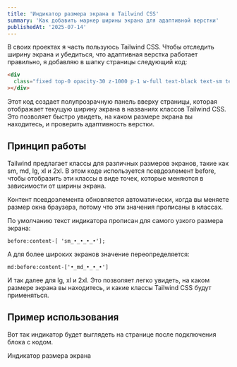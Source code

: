 ```yaml
---
title: 'Индикатор размера экрана в Tailwind CSS'
summary: 'Как добавить маркер ширины экрана для адаптивной верстки'
publishedAt: '2025-07-14'
---
```


В своих проектах я часть пользуюсь Tailwind CSS. Чтобы отследить ширину экрана и убедиться, что адаптивная верстка работает правильно, я добавляю в шапку страницы следующий код:

```html
<div
  class="fixed top-0 opacity-30 z-1000 p-1 w-full text-black text-sm text-center before:content-['sm_•_•_•_•'] md:before:content-['•_md_•_•_•'] lg:before:content-['•_•_lg_•_•'] xl:before:content-['•_•_•_xl_•'] 2xl:before:content-['•_•_•_•_2xl']"
></div>
```

Этот код создает полупрозрачную панель вверху страницы, которая отображает текущую ширину экрана в названиях классов Tailwind CSS. Это позволяет быстро увидеть, на каком размере экрана вы находитесь, и проверить адаптивность верстки.

## Принцип работы

Tailwind предлагает классы для различных размеров экранов, такие как sm, md, lg, xl и 2xl. В этом коде используется псевдоэлемент before, чтобы отобразить эти классы в виде точек, которые меняются в зависимости от ширины экрана.

Контент псевдоэлемента обновляется автоматически, когда вы меняете размер окна браузера, потому что эти значения прописаны в классах.

По умолчанию текст индикатора прописан для самого узкого размера экрана:

```
before:content-[ 'sm_•_•_•_•'];
```

А для более широких экранов значение переопределяется:

```
md:before:content-['•_md_•_•_•']
```

И так далее для lg, xl и 2xl. Это позволяет легко увидеть, на каком размере экрана вы находитесь, и какие классы Tailwind CSS будут применяться.

## Пример использования

Вот так индикатор будет выглядеть на странице после подключения блока с кодом.

<div className="mx-auto my-8 w-full min-h-48 rounded-lg border border-gray-300 shadow-lg bg-white overflow-hidden flex flex-col">
  <div className="bg-gray-200 h-6 flex items-center justify-center px-4 relative">
    <div className="absolute left-2.5 flex space-x-2">
      <div className="w-3 h-3 bg-red-500 rounded-full"></div>
      <div className="w-3 h-3 bg-yellow-500 rounded-full"></div>
      <div className="w-3 h-3 bg-green-500 rounded-full"></div>
    </div>
    <span className="text-xs text-gray-500">Индикатор размера экрана</span>
  </div>
  <div className="opacity-30 z-1000 p-1 w-full text-black text-center text-sm before:content-['sm_•_•_•_•'] md:before:content-['•_md_•_•_•'] lg:before:content-['•_•_lg_•_•'] xl:before:content-['•_•_•_xl_•'] 2xl:before:content-['•_•_•_•_2xl']"></div>
</div>
